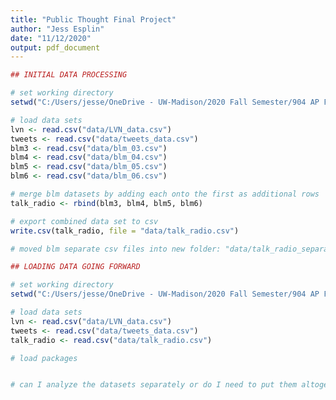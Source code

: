 ```yaml
---
title: "Public Thought Final Project"
author: "Jess Esplin"
date: "11/12/2020"
output: pdf_document
---
```


```r
## INITIAL DATA PROCESSING

# set working directory
setwd("C:/Users/jesse/OneDrive - UW-Madison/2020 Fall Semester/904 AP Field Seminar - Public Opinion/Final Project/ps904-project/public_thought_project")

# load data sets
lvn <- read.csv("data/LVN_data.csv")
tweets <- read.csv("data/tweets_data.csv")
blm3 <- read.csv("data/blm_03.csv")
blm4 <- read.csv("data/blm_04.csv")
blm5 <- read.csv("data/blm_05.csv")
blm6 <- read.csv("data/blm_06.csv")

# merge blm datasets by adding each onto the first as additional rows
talk_radio <- rbind(blm3, blm4, blm5, blm6)

# export combined data set to csv
write.csv(talk_radio, file = "data/talk_radio.csv")

# moved blm separate csv files into new folder: "data/talk_radio_separate"
```

```r
## LOADING DATA GOING FORWARD

# set working directory
setwd("C:/Users/jesse/OneDrive - UW-Madison/2020 Fall Semester/904 AP Field Seminar - Public Opinion/Final Project/ps904-project/public_thought_project")

# load data sets
lvn <- read.csv("data/LVN_data.csv")
tweets <- read.csv("data/tweets_data.csv")
talk_radio <- read.csv("data/talk_radio.csv")

# load packages


# can I analyze the datasets separately or do I need to put them altogether?? Not sure how that would even work

```


